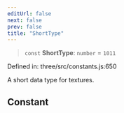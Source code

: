 ```yaml
---
editUrl: false
next: false
prev: false
title: "ShortType"
---
```


> `const` **ShortType**: `number` = `1011`

Defined in: three/src/constants.js:650

A short data type for textures.

## Constant
